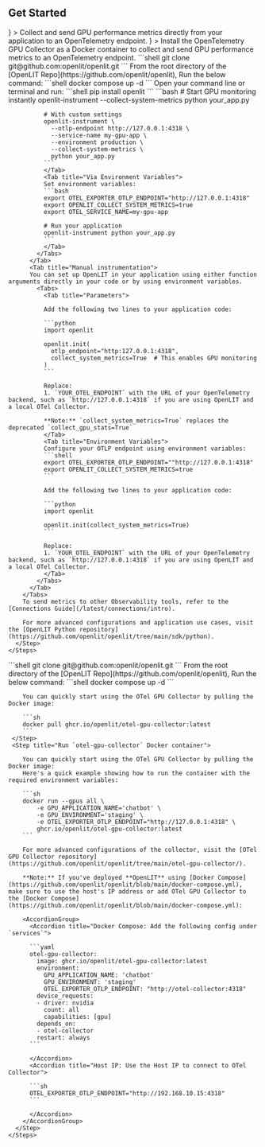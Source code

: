## Get Started 

<CardGroup cols={2}>
  <Card title="OpenLIT SDK" href="#using-the-sdk" 
  icon={
    <svg version="1.1" xmlns="http://www.w3.org/2000/svg" viewBox="0 0 500 500">
    <path d="M0 0 C3 1 3 1 4.08740234 2.58789062 C4.41691895 3.27044922 4.74643555 3.95300781 5.0859375 4.65625 C5.45710693 5.42324219 5.82827637 6.19023437 6.21069336 6.98046875 C6.59491455 7.81191406 6.97913574 8.64335937 7.375 9.5 C7.77275635 10.35207031 8.1705127 11.20414063 8.58032227 12.08203125 C22.46135214 42.65823412 23.66936921 77.60953263 12.21386719 109.16552734 C7.69637021 120.77847017 1.77281789 131.92419421 -5.5625 142 C-19.59028713 161.71559148 -23.82218724 184.66442954 -20.66601562 208.52490234 C-19.84714145 213.16352495 -18.55850652 217.55005374 -17 222 C-16.649375 223.03640625 -16.29875 224.0728125 -15.9375 225.140625 C-7.75872327 246.83710216 9.08112677 264.34505875 29.96923828 274.12744141 C39.74625261 278.32833696 49.95334681 281.22965412 60.6171875 280.95703125 C62.12759047 280.93460465 63.63800818 280.91315354 65.1484375 280.89257812 C67.49586263 280.85588442 69.84250562 280.81333293 72.18945312 280.75317383 C94.82425605 280.2017515 112.58069249 287.00300851 129.125 302.75 C142.57589518 316.576269 148.43546789 333.9686872 148.36645508 352.97875977 C147.74041052 376.94909019 134.1276686 398.81320938 118.0390625 415.83984375 C116.14010674 417.85157275 114.38578319 419.9303668 112.625 422.0625 C108.29366055 427.02258227 103.19760221 430.98719721 98 435 C97.12214844 435.68191406 96.24429688 436.36382812 95.33984375 437.06640625 C62.01189038 462.14826806 20.12413718 472.44067076 -21.1887207 467.17993164 C-38.14197142 464.62309806 -53.62378264 459.52101412 -69 452 C-70.01586182 451.5064502 -70.01586182 451.5064502 -71.05224609 451.00292969 C-80.10532401 446.54855777 -88.15784157 441.39887831 -96 435 C-96.56605957 434.54077148 -97.13211914 434.08154297 -97.71533203 433.60839844 C-130.00202047 407.25371691 -150.64903751 369.56694426 -155 328 C-155.30590475 322.66321144 -155.3910867 317.34327068 -155.375 312 C-155.37412384 311.28211304 -155.37324768 310.56422607 -155.37234497 309.82458496 C-155.21792238 271.22641679 -139.95438247 240.07796513 -118.82714844 208.72949219 C-107.68630212 192.17018281 -97.41280352 175.02126205 -87 158 C-86.46962128 157.13353851 -86.46962128 157.13353851 -85.92852783 156.24957275 C-71.1484922 132.10055157 -56.82179894 107.71181912 -43 83 C-42.38930664 81.91154785 -41.77861328 80.8230957 -41.14941406 79.70166016 C-26.52867806 53.60487159 -12.57175173 27.15127707 0 0 Z " fill="#F97905" transform="translate(248,16)"/>
    <path d="M0 0 C0.73619064 -0.00570007 1.47238129 -0.01140015 2.23088074 -0.01727295 C3.78842741 -0.02671256 5.34599395 -0.03325281 6.90356445 -0.03710938 C9.27395961 -0.04679731 11.64348078 -0.07782175 14.01367188 -0.109375 C15.52994279 -0.11590741 17.04621988 -0.12115695 18.5625 -0.125 C19.26582962 -0.1373468 19.96915924 -0.1496936 20.69380188 -0.16241455 C25.35837983 -0.14153847 28.53973169 0.7054593 32.48046875 3.203125 C34.91637037 6.85697743 34.54314256 8.00611987 34.12109375 12.28515625 C33.23232785 26.20430365 33.76624894 38.03522688 43.41796875 49.015625 C52.98005624 58.71342363 63.46606113 59.5697118 76.66430664 59.89526367 C84.39659004 59.94821934 92.13559075 59.76408921 99.85305786 59.27194214 C100.78334808 59.22175934 101.71363831 59.17157654 102.67211914 59.11987305 C103.48290421 59.0646196 104.29368927 59.00936615 105.12904358 58.95243835 C108.34910391 59.29573064 110.01209677 60.09943881 112.48046875 62.203125 C113.11538696 65.16320801 113.11538696 65.16320801 113.12744141 68.83007812 C113.136203 69.4986937 113.1449646 70.16730927 113.1539917 70.85618591 C113.17599838 73.06624254 113.16143177 75.2742981 113.14453125 77.484375 C113.1478991 79.01990137 113.15275147 80.55542514 113.1590271 82.09094238 C113.16640003 85.30909608 113.15568056 88.52655588 113.13232422 91.74462891 C113.10383479 95.87122065 113.12023672 99.99618673 113.15018654 104.12271881 C113.16824901 107.29352076 113.16250664 110.46393683 113.14954758 113.63475037 C113.14621058 115.15620618 113.15031104 116.67769695 113.16194534 118.19911194 C113.17463856 120.32574311 113.15530639 122.44973738 113.12744141 124.57617188 C113.12346344 125.78623901 113.11948547 126.99630615 113.11538696 128.24304199 C112.48046875 131.203125 112.48046875 131.203125 110.2494812 133.10317993 C107.39215531 134.23820607 105.57993918 134.53153015 102.52929688 134.42919922 C101.09124695 134.39595047 101.09124695 134.39595047 99.62414551 134.36203003 C98.08349426 134.31044235 98.08349426 134.31044235 96.51171875 134.2578125 C94.30862814 134.23133882 92.10549801 134.2080033 89.90234375 134.1875 C86.44895035 134.14249827 83.0005178 134.07881536 79.54882812 133.95996094 C63.5284852 133.13186085 63.5284852 133.13186085 49.43359375 139.6328125 C41.3720909 148.17130007 43.0853155 162.17111318 43.38671875 173.11328125 C43.46709278 175.44116841 43.55524334 177.7686308 43.64611816 180.09613037 C43.78729387 184.04097998 43.85865213 187.98702117 43.93359375 191.93359375 C44.01921874 196.35941019 44.11127877 200.7838726 44.26031494 205.20806885 C44.32336823 207.15710114 44.32336823 207.15710114 44.38769531 209.14550781 C44.42912659 210.29432434 44.47055786 211.44314087 44.51324463 212.62677002 C44.48046875 215.203125 44.48046875 215.203125 43.48046875 216.203125 C41.70348736 216.31785837 39.9219543 216.36276701 38.14135742 216.38012695 C36.42773262 216.39937981 36.42773262 216.39937981 34.67948914 216.41902161 C33.4317421 216.42640854 32.18399506 216.43379547 30.8984375 216.44140625 C28.97890007 216.45351387 28.97890007 216.45351387 27.02058411 216.46586609 C24.29928722 216.48092188 21.57801664 216.49074091 18.85668945 216.49829102 C15.40155136 216.50926003 11.94707451 216.54353307 8.49216747 216.58346272 C5.1692869 216.61623567 1.846467 216.6204375 -1.4765625 216.62890625 C-2.702043 216.64641434 -3.9275235 216.66392242 -5.19013977 216.68196106 C-17.30306881 216.6518553 -26.88801788 213.52307516 -36.51953125 206.203125 C-37.55078125 205.48125 -38.58203125 204.759375 -39.64453125 204.015625 C-47.98012265 196.79144579 -52.98227793 184.91273642 -54.51953125 174.203125 C-54.78280851 169.37189647 -54.79621431 164.5408002 -54.83203125 159.703125 C-54.86103516 158.39730469 -54.89003906 157.09148437 -54.91992188 155.74609375 C-54.92830078 154.48410156 -54.93667969 153.22210938 -54.9453125 151.921875 C-54.95989502 150.77654297 -54.97447754 149.63121094 -54.98950195 148.45117188 C-54.26116317 143.41749957 -51.75388174 140.34252545 -48.08203125 136.953125 C-43.2573074 133.65819164 -39.55533991 132.96424848 -33.73242188 133.09057617 C-32.3595807 133.11302772 -30.98673716 133.13533443 -29.6138916 133.15751648 C-28.89139725 133.17279577 -28.16890289 133.18807507 -27.42451477 133.20381737 C-23.56067737 133.27645784 -19.69643349 133.28603841 -15.83203125 133.30664062 C-10.93108167 133.33614155 -6.03252099 133.38367285 -1.1328125 133.5012207 C18.54659635 134.8365118 18.54659635 134.8365118 36.44303894 128.58602905 C43.37854669 121.79369729 44.55348974 112.49713963 44.74707031 103.17089844 C44.73271691 101.2023497 44.70616252 99.23385552 44.66796875 97.265625 C44.66164429 96.26776978 44.65531982 95.26991455 44.64880371 94.24182129 C44.43620442 80.865289 42.88522719 70.18275291 33.23046875 60.453125 C23.76872913 52.01204875 14.20996024 50.08577343 1.76269531 50.69433594 C-0.40517551 50.84993064 -2.57102655 51.0421874 -4.73071289 51.28637695 C-8.97912158 51.15955323 -11.27314656 49.3706721 -14.30273438 46.53271484 C-16.09810075 43.09543838 -15.98728964 39.71987498 -15.98828125 35.9296875 C-15.99589478 35.12832367 -16.0035083 34.32695984 -16.01135254 33.50131226 C-16.02214106 31.80852365 -16.0250117 30.11566855 -16.02050781 28.42285156 C-16.01953695 25.84326063 -16.06113635 23.26666046 -16.10546875 20.6875 C-16.11067738 19.03906867 -16.11336392 17.39062705 -16.11328125 15.7421875 C-16.13787415 14.59346664 -16.13787415 14.59346664 -16.16296387 13.42153931 C-16.111789 9.42120444 -15.69351035 6.91599434 -13.16992188 3.73193359 C-9.06010722 -0.18935051 -5.3878874 0.03227768 0 0 Z " fill="#F95A1D" transform="translate(301.51953125,58.796875)"/>
    <path d="M0 0 C0.75595459 0.81259277 1.51190918 1.62518555 2.29077148 2.46240234 C6.81707283 6.20736754 11.71767693 5.67331302 17.34765625 5.6015625 C18.98183754 5.61357193 18.98183754 5.61357193 20.64903259 5.62582397 C24.12056916 5.64886174 27.5909322 5.63943779 31.0625 5.625 C34.53741792 5.62115207 38.01181933 5.62458725 41.48667908 5.64559937 C43.64579685 5.65768497 45.80505975 5.6550255 47.96412659 5.63589478 C48.94542038 5.63955048 49.92671417 5.64320618 50.93774414 5.64697266 C51.79678848 5.64299469 52.65583282 5.63901672 53.54090881 5.63491821 C56.75792016 6.1125224 58.51413704 6.88513616 61 9 C61.63491821 11.96008301 61.63491821 11.96008301 61.64697266 15.62695312 C61.65573425 16.2955687 61.66449585 16.96418427 61.67352295 17.65306091 C61.69552963 19.86311754 61.68096302 22.0711731 61.6640625 24.28125 C61.66743035 25.81677637 61.67228272 27.35230014 61.67855835 28.88781738 C61.68593128 32.10597108 61.67521181 35.32343088 61.65185547 38.54150391 C61.62336604 42.66809565 61.63976797 46.79306173 61.66971779 50.91959381 C61.68778026 54.09039576 61.68203789 57.26081183 61.66907883 60.43162537 C61.66574183 61.95308118 61.66984229 63.47457195 61.68147659 64.99598694 C61.69416981 67.12261811 61.67483764 69.24661238 61.64697266 71.37304688 C61.64299469 72.58311401 61.63901672 73.79318115 61.63491821 75.03991699 C61 78 61 78 58.78764343 79.88716125 C55.89223779 81.04301912 53.85458192 81.39386375 50.75073242 81.43237305 C49.73005173 81.45216721 48.70937103 81.47196136 47.65776062 81.49235535 C46.02312614 81.50194023 46.02312614 81.50194023 44.35546875 81.51171875 C43.2305452 81.52966995 42.10562164 81.54762115 40.9466095 81.56611633 C37.36027757 81.62021716 33.77407875 81.65411525 30.1875 81.6875 C27.75323669 81.72067317 25.31899094 81.75516282 22.88476562 81.79101562 C16.92329643 81.87594363 10.96181001 81.94429466 5 82 C5 81.01 5 80.02 5 79 C22.16 79 39.32 79 57 79 C57 78.34 57 77.68 57 77 C57.99 77 58.98 77 60 77 C59.89233895 68.87209021 59.77967364 60.74427162 59.66066074 52.61652088 C59.60555169 48.84227645 59.55215136 45.06802412 59.50268555 41.29370117 C59.45486416 37.6496854 59.40251577 34.00575994 59.34705925 30.36185265 C59.32671598 28.97325586 59.30799003 27.58463438 59.29092598 26.19599342 C59.26670363 24.24754726 59.23614106 22.29918307 59.20532227 20.35083008 C59.18200584 18.68870232 59.18200584 18.68870232 59.15821838 16.99299622 C59.01194269 14.22591821 58.62430102 11.69507116 58 9 C57.39500671 9.00222061 56.79001343 9.00444122 56.16668701 9.00672913 C49.87268667 9.0288443 43.57869735 9.04393271 37.28466797 9.05493164 C34.93537955 9.05996189 32.58609427 9.0667868 30.23681641 9.07543945 C26.86099474 9.08756218 23.48521445 9.0932414 20.109375 9.09765625 C19.05820496 9.10281754 18.00703491 9.10797882 16.92401123 9.11329651 C15.94329651 9.11337204 14.96258179 9.11344757 13.95214844 9.11352539 C13.09055115 9.115746 12.22895386 9.11796661 11.34124756 9.12025452 C9.09287013 9.00477013 7.15584672 8.62859079 5 8 C5 7.34 5 6.68 5 6 C3.02 6 1.04 6 -1 6 C-0.67 4.02 -0.34 2.04 0 0 Z " fill="#EF8B65" transform="translate(353,112)"/>
    <path d="M0 0 C0.74330566 -0.0033284 1.48661133 -0.0066568 2.25244141 -0.01008606 C3.82258486 -0.01514419 5.39273903 -0.01749473 6.96289062 -0.01733398 C9.36606483 -0.01952311 11.76878183 -0.03769732 14.171875 -0.05664062 C15.6979151 -0.05957424 17.22395737 -0.06155925 18.75 -0.0625 C19.82822021 -0.07327827 19.82822021 -0.07327827 20.92822266 -0.08427429 C24.63580276 -0.06726934 26.20533939 0.05486167 29.375 2.16796875 C28.26987061 2.18255127 27.16474121 2.19713379 26.02612305 2.2121582 C21.92764861 2.27011141 17.82972533 2.34734394 13.73168945 2.43041992 C11.95769188 2.46368339 10.1835881 2.49171093 8.40942383 2.5144043 C5.85972824 2.54792477 3.31100708 2.6002374 0.76171875 2.65625 C-0.03212723 2.66263992 -0.82597321 2.66902985 -1.64387512 2.6756134 C-5.90232196 2.71324158 -5.90232196 2.71324158 -9.52416992 4.69995117 C-10.06908081 5.42661987 -10.06908081 5.42661987 -10.625 6.16796875 C-11.285 6.16796875 -11.945 6.16796875 -12.625 6.16796875 C-12.64981234 11.0426395 -12.6679131 15.91727307 -12.67993164 20.79199219 C-12.68494473 22.44857423 -12.69175689 24.10515188 -12.70043945 25.76171875 C-12.71263793 28.14975064 -12.71825867 30.53772377 -12.72265625 32.92578125 C-12.72781754 33.66039581 -12.73297882 34.39501038 -12.73829651 35.15188599 C-12.73874023 39.26575697 -12.42710299 43.13247484 -11.625 47.16796875 C-10.70686523 47.18778809 -9.78873047 47.20760742 -8.84277344 47.22802734 C-5.42828175 47.3062383 -2.01422298 47.39293459 1.39990234 47.48535156 C2.87605536 47.52357541 4.35229943 47.55843978 5.82861328 47.58984375 C7.95378094 47.63563861 10.07832542 47.69360712 12.203125 47.75390625 C14.1197998 47.8010376 14.1197998 47.8010376 16.07519531 47.84912109 C20.67702476 48.29377848 23.23676844 49.60203219 26.1875 53.10546875 C26.909375 54.11609375 27.63125 55.12671875 28.375 56.16796875 C28.045 57.15796875 27.715 58.14796875 27.375 59.16796875 C27.03355957 58.67135742 26.69211914 58.17474609 26.34033203 57.66308594 C23.60913037 54.30069944 21.58411188 52.40926164 17.25292969 51.54492188 C13.57163433 51.36264911 9.9350756 51.34600941 6.25 51.41796875 C3.74745438 51.43586233 1.24478442 51.44155535 -1.2578125 51.43359375 C-2.36012207 51.45196289 -3.46243164 51.47033203 -4.59814453 51.48925781 C-8.89873915 51.03276624 -11.29881068 49.4102726 -14.40820312 46.49755859 C-16.2035695 43.06028213 -16.09275839 39.68471873 -16.09375 35.89453125 C-16.10136353 35.09316742 -16.10897705 34.29180359 -16.11682129 33.46615601 C-16.12760981 31.7733674 -16.13048045 30.0805123 -16.12597656 28.38769531 C-16.1250057 25.80810438 -16.1666051 23.23150421 -16.2109375 20.65234375 C-16.21614613 19.00391242 -16.21883267 17.3554708 -16.21875 15.70703125 C-16.23514526 14.94121735 -16.25154053 14.17540344 -16.26843262 13.38638306 C-16.21725775 9.38604819 -15.7989791 6.88083809 -13.27539062 3.69677734 C-9.13279252 -0.25578632 -5.42705527 0.00840184 0 0 Z " fill="#EB865B" transform="translate(301.625,58.83203125)"/>
    <path d="M0 0 C-0.85306229 0.68302689 -1.70612457 1.36605377 -2.58503723 2.06977844 C-7.26138903 6.07424734 -11.3115632 9.6315432 -13.06576538 15.66659546 C-13.36576255 19.76057665 -13.33021015 23.69983437 -13.13671875 27.79296875 C-13.11172944 29.27549707 -13.09228448 30.75812809 -13.07807922 32.24079895 C-13.0270985 36.10463272 -12.90488101 39.96280924 -12.76568604 43.82434082 C-12.63494562 47.77594704 -12.56799519 51.72856687 -12.49804688 55.68164062 C-12.41850095 60.11505574 -12.33321326 64.54728146 -12.19450378 68.97929382 C-12.15569595 70.28187637 -12.11688812 71.58445892 -12.0769043 72.92651367 C-12.03848923 74.07834641 -12.00007416 75.23017914 -11.960495 76.41691589 C-12 79 -12 79 -13 80 C-14.8037898 80.10427487 -16.61166824 80.13854319 -18.41845703 80.14526367 C-19.57701202 80.15164352 -20.73556702 80.15802338 -21.92922974 80.16459656 C-23.8243782 80.16626579 -23.8243782 80.16626579 -25.7578125 80.16796875 C-27.04936249 80.17129715 -28.34091248 80.17462555 -29.67160034 80.17805481 C-32.41388787 80.18405555 -35.15614386 80.18589398 -37.8984375 80.18530273 C-41.39869556 80.1852016 -44.89874855 80.19879895 -48.39895821 80.21607494 C-51.74774572 80.22993541 -55.09649671 80.2292859 -58.4453125 80.23046875 C-59.69659943 80.23765427 -60.94788635 80.24483978 -62.23709106 80.25224304 C-68.20507235 80.23664918 -73.38072725 80.08770514 -79 78 C-75.65301432 76.93655572 -72.96908814 77.0500234 -69.49316406 77.41772461 C-63.35768373 77.99695437 -57.2691498 78.21457327 -51.109375 78.31640625 C-50.15820801 78.33505737 -49.20704102 78.3537085 -48.22705078 78.3729248 C-44.7347787 78.44029848 -41.242381 78.5010306 -37.75 78.5625 C-29.9125 78.706875 -22.075 78.85125 -14 79 C-14.33 56.23 -14.66 33.46 -15 10 C-14.34 9.67 -13.68 9.34 -13 9 C-13 8.34 -13 7.68 -13 7 C-11.68 7 -10.36 7 -9 7 C-9 6.01 -9 5.02 -9 4 C-8.01 4 -7.02 4 -6 4 C-6 2.68 -6 1.36 -6 0 C-3 -1 -3 -1 0 0 Z " fill="#E19672" transform="translate(358,195)"/>
    <path d="M0 0 C0.495 0.99 0.495 0.99 1 2 C1.99 2.495 1.99 2.495 3 3 C-0.52424045 4.08289317 -3.80233275 4.13708559 -7.47753906 4.15771484 C-8.79280579 4.16797699 -10.10807251 4.17823914 -11.4631958 4.18881226 C-12.16389442 4.19225018 -12.86459305 4.1956881 -13.58652496 4.19923019 C-15.79025586 4.21106983 -17.99379522 4.23053668 -20.19744873 4.25234985 C-26.46180777 4.31378617 -32.72614665 4.36790827 -38.99072266 4.40136719 C-42.82751325 4.42240688 -46.66395278 4.45778426 -50.50054169 4.50212479 C-51.95641679 4.51621218 -53.41235399 4.52499069 -54.86829376 4.52817917 C-65.78156787 4.52114187 -65.78156787 4.52114187 -76 8 C-76.33 8.66 -76.66 9.32 -77 10 C-78.32 10 -79.64 10 -81 10 C-81 10.66 -81 11.32 -81 12 C-81.66 12 -82.32 12 -83 12 C-81.21595532 7.45879535 -78.08649991 5.02671692 -73.76812744 2.90174866 C-70.40689211 1.80678843 -67.55826943 1.72666565 -64.02246094 1.69702148 C-63.34058716 1.68858215 -62.65871338 1.68014282 -61.95617676 1.67144775 C-59.71556867 1.64577786 -57.47509192 1.63355817 -55.234375 1.62109375 C-53.67448898 1.6049132 -52.11461303 1.58773262 -50.55474854 1.56959534 C-46.45842127 1.52399899 -42.36208053 1.489139 -38.265625 1.45739746 C-31.69461443 1.40542373 -25.12375106 1.34052862 -18.55292511 1.26918221 C-16.25451486 1.24629431 -13.95612362 1.23006361 -11.65765381 1.21446228 C-10.25842066 1.20106267 -8.85918955 1.18744848 -7.45996094 1.17358398 C-5.62059967 1.15931618 -5.62059967 1.15931618 -3.74407959 1.14476013 C-1.08846759 1.31142568 -1.08846759 1.31142568 0 0 Z " fill="#F08B63" transform="translate(332,190)"/>
    <path d="M0 0 C1.18851562 0.00902344 2.37703125 0.01804687 3.6015625 0.02734375 C4.51679688 0.03894531 5.43203125 0.05054688 6.375 0.0625 C-13.01206447 12.98720965 -48.99198273 10.18307472 -70.625 6.0625 C-70.625 5.7325 -70.625 5.4025 -70.625 5.0625 C-70.05616592 5.06694122 -69.48733185 5.07138245 -68.90126038 5.07595825 C-62.94713875 5.12042163 -56.99306479 5.1504614 -51.03881836 5.17236328 C-48.82069989 5.18238174 -46.6025945 5.19600026 -44.38452148 5.21337891 C-41.18470011 5.23781051 -37.98505433 5.24902496 -34.78515625 5.2578125 C-33.80354019 5.26813507 -32.82192413 5.27845764 -31.81056213 5.28909302 C-26.49381941 5.28994717 -21.6988911 4.86027732 -16.54930115 3.50534058 C-13.89047565 2.89346347 -11.33796767 2.92337345 -8.625 3.0625 C-8.625 2.4025 -8.625 1.7425 -8.625 1.0625 C-5.74084117 -0.37957941 -3.20778472 -0.03144887 0 0 Z " fill="#EE9F53" transform="translate(290.625,475.9375)"/>
    <path d="M0 0 C0.75450439 0.81114258 1.50900879 1.62228516 2.28637695 2.45800781 C6.82344621 6.21185358 11.77094119 5.70977723 17.41796875 5.671875 C19.05926506 5.69099945 19.05926506 5.69099945 20.73371887 5.71051025 C24.21857742 5.74676245 27.7024696 5.74951894 31.1875 5.75 C34.68288174 5.77161349 38.17811747 5.80006344 41.67341614 5.83233643 C43.84580127 5.85009792 46.01826289 5.86038129 48.1907196 5.86248779 C49.17216446 5.86629456 50.15360931 5.87010132 51.16479492 5.87402344 C52.02828049 5.87448669 52.89176605 5.87494995 53.78141785 5.87542725 C56 6 56 6 59 7 C59.495 10.465 59.495 10.465 60 14 C59.34 13.34 58.68 12.68 58 12 C58 11.01 58 10.02 58 9 C57.39500671 9.00222061 56.79001343 9.00444122 56.16668701 9.00672913 C49.87268667 9.0288443 43.57869735 9.04393271 37.28466797 9.05493164 C34.93537955 9.05996189 32.58609427 9.0667868 30.23681641 9.07543945 C26.86099474 9.08756218 23.48521445 9.0932414 20.109375 9.09765625 C19.05820496 9.10281754 18.00703491 9.10797882 16.92401123 9.11329651 C15.94329651 9.11337204 14.96258179 9.11344757 13.95214844 9.11352539 C13.09055115 9.115746 12.22895386 9.11796661 11.34124756 9.12025452 C9.09287013 9.00477013 7.15584672 8.62859079 5 8 C5 7.34 5 6.68 5 6 C3.02 6 1.04 6 -1 6 C-0.67 4.02 -0.34 2.04 0 0 Z " fill="#F07D52" transform="translate(353,112)"/>
    <path d="M0 0 C1.32 0.33 2.64 0.66 4 1 C-0.53959721 6.46170289 -5.25216446 11.77170719 -11 16 C-11.66 16 -12.32 16 -13 16 C-13.75 13.75 -13.75 13.75 -14 11 C-12.1875 8.6875 -12.1875 8.6875 -10 7 C-9.34 7 -8.68 7 -8 7 C-7.67 5.35 -7.34 3.7 -7 2 C-2.25 2.875 -2.25 2.875 0 4 C0 2.68 0 1.36 0 0 Z M-5 3 C-4 5 -4 5 -4 5 Z " fill="#F58928" transform="translate(360,433)"/>
    <path d="M0 0 C5.03227905 1.48339569 7.93289784 4.47030469 11.5 8.125 C12.07516357 8.70741455 12.65032715 9.2898291 13.24291992 9.88989258 C23 19.96806701 23 19.96806701 23 25 C19.99390037 23.99796679 18.93823179 23.39971554 17 21 C17 20.01 17 19.02 17 18 C16.34 18 15.68 18 15 18 C15 16.68 15 15.36 15 14 C12.69 13.67 10.38 13.34 8 13 C7.6596875 11.6078125 7.6596875 11.6078125 7.3125 10.1875 C5.75837871 6.41320544 4.44428247 5.94292857 1 4 C0.1875 1.8125 0.1875 1.8125 0 0 Z " fill="#F18E32" transform="translate(364,309)"/>
    <path d="M0 0 C1.32 0.33 2.64 0.66 4 1 C4 17.5 4 34 4 51 C2.68 51.66 1.36 52.32 0 53 C-0.33 53.99 -0.66 54.98 -1 56 C-2.95597184 57.39712274 -4.95436401 58.73779907 -7 60 C-7.66 59.67 -8.32 59.34 -9 59 C-8.21536377 58.47277344 -7.43072754 57.94554687 -6.62231445 57.40234375 C-1.38770001 53.20167072 2.09473005 49.80125954 2.93994141 42.921875 C3.29353745 36.93940174 3.05725945 30.98227803 2.8125 25 C2.7744128 22.90763529 2.74116793 20.81517653 2.71289062 18.72265625 C2.63716922 14.91289569 2.55718801 11.10428246 2.40161133 7.296875 C2.3728743 6.53729492 2.34413727 5.77771484 2.31452942 4.99511719 C2.0931468 2.68649593 2.0931468 2.68649593 0 0 Z " fill="#D97E5A" transform="translate(342,130)"/>
    <path d="M0 0 C1.9375 0.75 1.9375 0.75 4 2 C4.75 4.125 4.75 4.125 5 6 C5.66 6 6.32 6 7 6 C7.33 7.65 7.66 9.3 8 11 C8.99 11.33 9.98 11.66 11 12 C12.6875 15.0625 12.6875 15.0625 14 18 C14.99 18 15.98 18 17 18 C17.33 18.99 17.66 19.98 18 21 C18.66 21.33 19.32 21.66 20 22 C20.33333333 23.66666667 20.66666667 25.33333333 21 27 C21.66 27.33 22.32 27.66 23 28 C22.67 28.99 22.34 29.98 22 31 C15.61956112 23.88504325 9.55076494 16.71672072 4.25 8.75 C3.60538818 7.78501587 3.60538818 7.78501587 2.94775391 6.80053711 C0 2.27175947 0 2.27175947 0 0 Z " fill="#F0A861" transform="translate(114,406)"/>
    <path d="M0 0 C0.33 0 0.66 0 1 0 C0.47162512 6.4105242 -0.70388989 11.99828384 -2.8125 18.0625 C-3.06064453 18.81337891 -3.30878906 19.56425781 -3.56445312 20.33789062 C-5.30861488 25.47273834 -7.48594687 30.19548632 -10 35 C-10.33 35 -10.66 35 -11 35 C-11 33.02 -11 31.04 -11 29 C-10.67 29 -10.34 29 -10 29 C-9.67 27.35 -9.34 25.7 -9 24 C-8.34 24 -7.68 24 -7 24 C-7 22.35 -7 20.7 -7 19 C-6.34 19 -5.68 19 -5 19 C-4.7834375 17.1128125 -4.7834375 17.1128125 -4.5625 15.1875 C-4.26251314 12.57332877 -3.84186703 10.52560108 -3 8 C-2.34 8 -1.68 8 -1 8 C-1.020625 6.865625 -1.04125 5.73125 -1.0625 4.5625 C-1 1 -1 1 0 0 Z " fill="#EFA156" transform="translate(264,104)"/>
    <path d="M0 0 C1.44197868 2.88395737 1.58833581 5.82430479 2 9 C1.34 9 0.68 9 0 9 C0 8.34 0 7.68 0 7 C-0.99 7 -1.98 7 -3 7 C-3.0825 7.639375 -3.165 8.27875 -3.25 8.9375 C-4.29520372 13.20541517 -6.14091826 17.03107667 -8 21 C-9.32 21 -10.64 21 -12 21 C-12.33 22.98 -12.66 24.96 -13 27 C-13.66 26.67 -14.32 26.34 -15 26 C-13.49976334 20.38304249 -10.68868655 16.08729032 -7.5 11.3125 C-7.00113281 10.55388672 -6.50226563 9.79527344 -5.98828125 9.01367188 C-4.66545975 7.00461456 -3.33517107 5.00086313 -2 3 C-1.34 2.01 -0.68 1.02 0 0 Z " fill="#ED9F52" transform="translate(124,233)"/>
    <path d="M0 0 C3 1 3 1 5 3 C5.99 3 6.98 3 8 3 C10.00293347 6.00440021 10.49271626 7.70993945 11.125 11.1875 C11.29257812 12.08855469 11.46015625 12.98960937 11.6328125 13.91796875 C11.75398438 14.60503906 11.87515625 15.29210937 12 16 C8.21442819 14.51251262 6.58432807 12.44650134 4.3125 9.125 C3.71050781 8.26132813 3.10851562 7.39765625 2.48828125 6.5078125 C1.15148879 4.25526457 0.44582106 2.55604076 0 0 Z " fill="#F16C3A" transform="translate(252,247)"/>
    <path d="M0 0 C0.33 0 0.66 0 1 0 C1 7.59 1 15.18 1 23 C0.34 23 -0.32 23 -1 23 C-2.35201312 18.94396064 -2.18417967 15.18420555 -2.1875 10.9375 C-2.19974609 10.10927734 -2.21199219 9.28105469 -2.22460938 8.42773438 C-2.22654297 7.63560547 -2.22847656 6.84347656 -2.23046875 6.02734375 C-2.23457764 5.30281006 -2.23868652 4.57827637 -2.24291992 3.83178711 C-2 2 -2 2 0 0 Z " fill="#EE9E50" transform="translate(225,197)"/>
    <path d="M0 0 C0.33 1.32 0.66 2.64 1 4 C0.34 4 -0.32 4 -1 4 C-1.144375 5.093125 -1.28875 6.18625 -1.4375 7.3125 C-2 11 -2 11 -3 14 C-3.0825 14.639375 -3.165 15.27875 -3.25 15.9375 C-4.36029556 18.99081279 -6.36999826 20.20390125 -9 22 C-9.66 22 -10.32 22 -11 22 C-9.48968084 16.73877829 -7.09625809 12.32767414 -4.375 7.625 C-3.95476562 6.88894531 -3.53453125 6.15289062 -3.1015625 5.39453125 C-2.07247236 3.5936235 -1.03689244 1.79642682 0 0 Z " fill="#F19540" transform="translate(219,74)"/>
    <path d="M0 0 C0.515625 0.268125 1.03125 0.53625 1.5625 0.8125 C4.15274238 2.12757272 4.15274238 2.12757272 7.625 3.3125 C11.59015839 5.2950792 11.49918567 6.09788274 13 10 C13.969375 10.309375 14.93875 10.61875 15.9375 10.9375 C19 12 19 12 20.875 15.125 C21.24625 16.07375 21.6175 17.0225 22 18 C17.58382351 16.57053238 14.91541066 14.3596864 11.5625 11.1875 C7.03484367 6.95115133 7.03484367 6.95115133 2.3125 2.9375 C1.549375 2.298125 0.78625 1.65875 0 1 C0 0.67 0 0.34 0 0 Z " fill="#F0AC5F" transform="translate(137,437)"/>
    <path d="M0 0 C0.99 0.33 1.98 0.66 3 1 C4.1875 4.0625 4.1875 4.0625 5 7 C4.34 7 3.68 7 3 7 C3 6.34 3 5.68 3 5 C1.68 5.33 0.36 5.66 -1 6 C-2.485 12.435 -2.485 12.435 -4 19 C-5.32 19 -6.64 19 -8 19 C-6.60121198 14.53202662 -4.86369228 10.36177921 -2.875 6.125 C-2.33617187 4.97257812 -1.79734375 3.82015625 -1.2421875 2.6328125 C-0.62730469 1.32957031 -0.62730469 1.32957031 0 0 Z " fill="#EEB070" transform="translate(248,16)"/>
    <path d="M0 0 C0.82638376 2.89234315 1 4.88742431 1 8 C1.66 8.66 2.32 9.32 3 10 C1.36587557 11.70840281 0.13093906 12.93453047 -2 14 C-2.33 14.99 -2.66 15.98 -3 17 C-5.0625 18.1875 -5.0625 18.1875 -7 19 C-5.17778624 12.38757278 -2.94776396 6.19479329 0 0 Z " fill="#F29843" transform="translate(108,259)"/>
    <path d="M0 0 C1.23835868 1.50398848 2.36324495 3.09927849 3.48046875 4.6953125 C3.15046875 5.6853125 2.82046875 6.6753125 2.48046875 7.6953125 C2.14265381 7.20087646 1.80483887 6.70644043 1.45678711 6.19702148 C-1.30058747 2.79296622 -3.35584349 0.9392629 -7.72216797 0.02392578 C-11.48092909 -0.21681816 -15.19081352 -0.27450739 -18.95703125 -0.2421875 C-20.26091797 -0.25830078 -21.56480469 -0.27441406 -22.90820312 -0.29101562 C-26.11305298 -0.32623376 -29.31468057 -0.32982234 -32.51953125 -0.3046875 C-32.51953125 -0.6346875 -32.51953125 -0.9646875 -32.51953125 -1.3046875 C-28.10323033 -1.50157273 -23.68648459 -1.68557673 -19.26953125 -1.8671875 C-18.01527344 -1.92326172 -16.76101563 -1.97933594 -15.46875 -2.03710938 C-14.26347656 -2.08544922 -13.05820312 -2.13378906 -11.81640625 -2.18359375 C-10.15109863 -2.25429077 -10.15109863 -2.25429077 -8.45214844 -2.32641602 C-5.08767358 -2.30148776 -2.59397962 -2.22722158 0 0 Z " fill="#F5B696" transform="translate(326.51953125,110.3046875)"/>
    <path d="M0 0 C2.6268119 3.94021786 3.49573542 7.89113881 4.6875 12.4375 C5.04424805 13.72624023 5.04424805 13.72624023 5.40820312 15.04101562 C5.62798828 15.87181641 5.84777344 16.70261719 6.07421875 17.55859375 C6.27619873 18.31454834 6.47817871 19.07050293 6.6862793 19.84936523 C7.02954029 22.20250616 6.72719845 23.75475491 6 26 C4.74335022 23.09399739 4 21.20395416 4 18 C3.34 18 2.68 18 2 18 C2 15.03 2 12.06 2 9 C1.34 9 0.68 9 0 9 C0 6.03 0 3.06 0 0 Z " fill="#EE994B" transform="translate(259,36)"/>
    <path d="M0 0 C2.97 0 5.94 0 9 0 C9 0.66 9 1.32 9 2 C9.99 2.33 10.98 2.66 12 3 C12 3.99 12 4.98 12 6 C13.65 6.33 15.3 6.66 17 7 C17.33 7.99 17.66 8.98 18 10 C13.48548686 8.6510689 9.67722719 6.83381706 5.625 4.4375 C4.56539062 3.81746094 3.50578125 3.19742187 2.4140625 2.55859375 C1.61742187 2.04425781 0.82078125 1.52992188 0 1 C0 0.67 0 0.34 0 0 Z " fill="#F09947" transform="translate(163,458)"/>
    <path d="M0 0 C0.97810945 3.40526993 0.81907717 5.54167419 0 9 C0 9.66 0 10.32 0 11 C-1.65 11.33 -3.3 11.66 -5 12 C-5 13.32 -5 14.64 -5 16 C-6.65 16.66 -8.3 17.32 -10 18 C-8.47146065 13.72813475 -6.28490519 10.00673137 -3.875 6.1875 C-3.50246094 5.59001953 -3.12992188 4.99253906 -2.74609375 4.37695312 C-1.8342952 2.91573749 -0.91764024 1.45755415 0 0 Z " fill="#F09841" transform="translate(180,143)"/>
    <path d="M0 0 C3.875 1.75 3.875 1.75 5 4 C5.15520557 6.32273159 5.25019167 8.64959313 5.31640625 10.9765625 C5.33718735 11.66181 5.35796844 12.3470575 5.37937927 13.05307007 C5.44480185 15.24361069 5.50372554 17.43427189 5.5625 19.625 C5.60569218 21.1093875 5.6493067 22.59376278 5.69335938 24.078125 C5.80047553 27.71862084 5.90176362 31.35925251 6 35 C5.34 35 4.68 35 4 35 C3.98541748 34.24380371 3.97083496 33.48760742 3.95581055 32.70849609 C3.88108 29.26349723 3.78450072 25.81944079 3.6875 22.375 C3.66494141 21.18519531 3.64238281 19.99539062 3.61914062 18.76953125 C3.43407535 12.74649766 3.25251461 8.24936674 0 3 C0 2.01 0 1.02 0 0 Z " fill="#E88258" transform="translate(331,61)"/>
    <path d="M0 0 C5.6276655 1.65078188 10.32867034 3.40666949 15 7 C15 7.33 15 7.66 15 8 C12.36 8.33 9.72 8.66 7 9 C7 8.34 7 7.68 7 7 C6.34 7 5.68 7 5 7 C5 6.34 5 5.68 5 5 C2.69 4.01 0.38 3.02 -2 2 C-1.34 1.34 -0.68 0.68 0 0 Z " fill="#EE9C4A" transform="translate(349,301)"/>
    <path d="M0 0 C0 0.66 0 1.32 0 2 C0.99 2 1.98 2 3 2 C3.33 3.32 3.66 4.64 4 6 C-2.28571429 8.42857143 -2.28571429 8.42857143 -6 7 C-5.39816251 4.97954558 -4.72693904 2.97888961 -4 1 C-2 0 -2 0 0 0 Z " fill="#F77907" transform="translate(251,21)"/>
    <path d="M0 0 C-1.26457031 1.22976562 -1.26457031 1.22976562 -2.5546875 2.484375 C-3.66172316 3.57264734 -4.76847939 4.66120398 -5.875 5.75 C-6.43058594 6.28882813 -6.98617188 6.82765625 -7.55859375 7.3828125 C-11.44008586 11.21475687 -11.44008586 11.21475687 -14 16 C-14.33 14.02 -14.66 12.04 -15 10 C-14.34 9.67 -13.68 9.34 -13 9 C-13 8.34 -13 7.68 -13 7 C-11.68 7 -10.36 7 -9 7 C-9 6.01 -9 5.02 -9 4 C-8.01 4 -7.02 4 -6 4 C-6 2.68 -6 1.36 -6 0 C-3 -1 -3 -1 0 0 Z " fill="#EB9066" transform="translate(358,195)"/>
    <path d="M0 0 C0.33 0.66 0.66 1.32 1 2 C0.690625 2.721875 0.38125 3.44375 0.0625 4.1875 C-1.22171408 7.5868902 -1.14135045 10.39556356 -1 14 C-5.75 16 -5.75 16 -8 16 C-6.42986223 10.03347646 -3.24970218 5.17090975 0 0 Z " fill="#F29B49" transform="translate(207,96)"/>
    <path d="M0 0 C2.39531135 3.1198191 4.60117791 6.33073142 6.75 9.625 C7.38421875 10.58664062 8.0184375 11.54828125 8.671875 12.5390625 C9.11015625 13.35117187 9.5484375 14.16328125 10 15 C9.67 15.66 9.34 16.32 9 17 C6.54002774 16.63384061 5.33661571 16.42851714 3.76953125 14.43359375 C1.42506072 9.54369808 0.38684659 5.41585229 0 0 Z " fill="#ED9D4D" transform="translate(233,246)"/>
    <path d="M0 0 C5.85580111 8.78370166 4.19827811 20.88781654 4 31 C3.67 31 3.34 31 3 31 C2.67 27.04 2.34 23.08 2 19 C1.67 19 1.34 19 1 19 C0.67 12.73 0.34 6.46 0 0 Z " fill="#F4B069" transform="translate(392,345)"/>
    <path d="M0 0 C1.22883003 2.45766005 1.12755529 4.29501693 0.71484375 6.98046875 C-0.71486607 11.01959431 -3.83649578 14.18718447 -7 17 C-7.66 17 -8.32 17 -9 17 C-7.51481201 12.95698825 -5.57122002 9.38853744 -3.375 5.6875 C-2.74335938 4.61886719 -2.11171875 3.55023438 -1.4609375 2.44921875 C-0.97882813 1.64097656 -0.49671875 0.83273438 0 0 Z " fill="#F09E51" transform="translate(190,126)"/>
    <path d="M0 0 C0.66 0 1.32 0 2 0 C2.33 0.99 2.66 1.98 3 3 C3.99 3 4.98 3 6 3 C6.33 3.99 6.66 4.98 7 6 C7.66 6.33 8.32 6.66 9 7 C9.33333333 8.66666667 9.66666667 10.33333333 10 12 C10.66 12.33 11.32 12.66 12 13 C11.67 13.99 11.34 14.98 11 16 C9.34549301 14.09026054 7.70149985 12.1729739 6.0625 10.25 C5.35963867 9.44175781 5.35963867 9.44175781 4.64257812 8.6171875 C0.41386388 3.62791314 0.41386388 3.62791314 0 0 Z " fill="#EE9D4F" transform="translate(125,421)"/>
    <path d="M0 0 C0.33 0 0.66 0 1 0 C3 8 5 16 7 24 C6.34 24.33 5.68 24.66 5 25 C4.79503906 24.36191406 4.59007812 23.72382813 4.37890625 23.06640625 C4.10949219 22.24011719 3.84007812 21.41382813 3.5625 20.5625 C3.29566406 19.73878906 3.02882812 18.91507813 2.75390625 18.06640625 C2.17844506 16.03780412 2.17844506 16.03780412 1 15 C0.06880211 9.9301448 -0.08997924 5.12881696 0 0 Z " fill="#F0AB63" transform="translate(226,222)"/>
    <path d="M0 0 C0.33 0.66 0.66 1.32 1 2 C1.99 1.67 2.98 1.34 4 1 C2.37621488 5.72373854 -0.10993018 9.94181834 -3 14 C-3.33 14 -3.66 14 -4 14 C-4 12.35 -4 10.7 -4 9 C-3.34 9 -2.68 9 -2 9 C-2 7.02 -2 5.04 -2 3 C-1.34 3 -0.68 3 0 3 C0 2.01 0 1.02 0 0 Z " fill="#F09B49" transform="translate(381,403)"/>
    <path d="M0 0 C1.48285242 0.95262034 2.96118201 1.91228405 4.4375 2.875 C5.67306641 3.67550781 5.67306641 3.67550781 6.93359375 4.4921875 C9 6 9 6 10 8 C9.67 8.66 9.34 9.32 9 10 C6.9375 10.625 6.9375 10.625 5 11 C3.9375 9.1875 3.9375 9.1875 3 7 C3.33 6.01 3.66 5.02 4 4 C3.01 4 2.02 4 1 4 C0.67 2.68 0.34 1.36 0 0 Z " fill="#F19840" transform="translate(255,276)"/>
    <path d="M0 0 C0.99 0 1.98 0 3 0 C1.46205865 3.17989806 -0.256479 6.21481974 -2.0625 9.25 C-2.58972656 10.14203125 -3.11695313 11.0340625 -3.66015625 11.953125 C-4.10230469 12.62859375 -4.54445312 13.3040625 -5 14 C-5.33 14 -5.66 14 -6 14 C-5.67 11.36 -5.34 8.72 -5 6 C-4.01 6 -3.02 6 -2 6 C-2 4.68 -2 3.36 -2 2 C-1.34 2 -0.68 2 0 2 C0 1.34 0 0.68 0 0 Z " fill="#EE9F52" transform="translate(241,154)"/>
    <path d="M0 0 C0.33 0 0.66 0 1 0 C1.7833257 7.98992213 1.7833257 7.98992213 -1.375 12.0625 C-4 14 -4 14 -6 14 C-4.50829734 9.0276578 -2.39542583 4.58154261 0 0 Z " fill="#F09948" transform="translate(236,41)"/>
    <path d="M0 0 C0.66 0.33 1.32 0.66 2 1 C1.34 2.32 0.68 3.64 0 5 C-0.66 5 -1.32 5 -2 5 C-2.33 5.99 -2.66 6.98 -3 8 C-4.95597184 9.39712274 -6.95436401 10.73779907 -9 12 C-9.66 11.67 -10.32 11.34 -11 11 C-7.37 7.37 -3.74 3.74 0 0 Z " fill="#EE9971" transform="translate(344,178)"/>
    <path d="M0 0 C0.33 0.66 0.66 1.32 1 2 C1.66 2 2.32 2 3 2 C3.33 3.65 3.66 5.3 4 7 C2.53932801 6.54917531 1.08151968 6.08906463 -0.375 5.625 C-1.18710938 5.36976563 -1.99921875 5.11453125 -2.8359375 4.8515625 C-5 4 -5 4 -7 2 C-4.69 1.34 -2.38 0.68 0 0 Z " fill="#F1923A" transform="translate(188,466)"/>
    <path d="M0 0 C-0.56589844 0.19335938 -1.13179688 0.38671875 -1.71484375 0.5859375 C-2.81505859 0.97652344 -2.81505859 0.97652344 -3.9375 1.375 C-5.03384766 1.75785156 -5.03384766 1.75785156 -6.15234375 2.1484375 C-8.18682116 2.85271413 -8.18682116 2.85271413 -9 5 C-10.32 5 -11.64 5 -13 5 C-13 5.66 -13 6.32 -13 7 C-13.66 7 -14.32 7 -15 7 C-13.7096828 4.12160009 -12.54593619 1.90945214 -10 0 C-6.24626908 -0.95839938 -3.6854684 -1.05071669 0 0 Z " fill="#ED8353" transform="translate(264,195)"/>
    <path d="M0 0 C1.0859375 3.7578125 1.0859375 3.7578125 0.3125 5.9375 C-1.29798794 8.46826676 -3.00633586 10.75712784 -5 13 C-5.66 13 -6.32 13 -7 13 C-5.35821735 8.22390502 -2.73453298 4.20617096 0 0 Z " fill="#F0A24F" transform="translate(152,189)"/>
    <path d="M0 0 C3.49107379 1.16369126 3.85222763 1.88973538 5.6875 4.9375 C6.34298828 6.00291016 6.34298828 6.00291016 7.01171875 7.08984375 C8 9 8 9 8 11 C4.99390037 9.99796679 3.93823179 9.39971554 2 7 C2 6.01 2 5.02 2 4 C1.34 4 0.68 4 0 4 C0 2.68 0 1.36 0 0 Z " fill="#EE9D50" transform="translate(379,323)"/>
    <path d="M0 0 C0.33 0 0.66 0 1 0 C1.05410687 1.77049689 1.09284119 3.54146849 1.125 5.3125 C1.14820312 6.29863281 1.17140625 7.28476562 1.1953125 8.30078125 C1 11 1 11 -1 14 C-1.66 14 -2.32 14 -3 14 C-2.48594831 9.03083364 -1.76615118 4.70973649 0 0 Z " fill="#EF9E50" transform="translate(100,279)"/>
    <path d="M0 0 C0.33 0.66 0.66 1.32 1 2 C-0.1796875 4.3828125 -0.1796875 4.3828125 -1.875 7.125 C-2.70644531 8.49011719 -2.70644531 8.49011719 -3.5546875 9.8828125 C-4.03164062 10.58148438 -4.50859375 11.28015625 -5 12 C-5.33 12 -5.66 12 -6 12 C-6.33 9.69 -6.66 7.38 -7 5 C-6.34 5 -5.68 5 -5 5 C-4.67 4.34 -4.34 3.68 -4 3 C-3.34 3 -2.68 3 -2 3 C-2 2.34 -2 1.68 -2 1 C-1.34 0.67 -0.68 0.34 0 0 Z " fill="#F09B4A" transform="translate(251,141)"/>
    <path d="M0 0 C0.66 0.33 1.32 0.66 2 1 C0.68 6.94 -0.64 12.88 -2 19 C-2.33 19 -2.66 19 -3 19 C-4.29605402 13.22666845 -3.53958368 10.27451995 -1 5 C-0.30859478 2.22111387 -0.30859478 2.22111387 0 0 Z " fill="#F0AD6B" transform="translate(229,177)"/>
    <path d="M0 0 C0.97533063 2.63339271 1.019574 3.92348347 0.3125 6.6875 C-1 9 -1 9 -3.125 9.8125 C-3.74375 9.874375 -4.3625 9.93625 -5 10 C-3.66511872 6.40608886 -2.03977277 3.24509304 0 0 Z " fill="#EFA257" transform="translate(163,171)"/>
    <path d="M0 0 C2.31 0 4.62 0 7 0 C3.59780735 2.74792483 -0.48464588 6 -5 6 C-5 5.34 -5 4.68 -5 4 C-4.01 4 -3.02 4 -2 4 C-2 3.34 -2 2.68 -2 2 C-1.34 2 -0.68 2 0 2 C0 1.34 0 0.68 0 0 Z " fill="#EE9C50" transform="translate(316,465)"/>
    <path d="M0 0 C1.0169313 2.65498232 1.13022151 3.69155375 0.00390625 6.359375 C-0.47175781 7.14828125 -0.94742188 7.9371875 -1.4375 8.75 C-1.91058594 9.54921875 -2.38367188 10.3484375 -2.87109375 11.171875 C-3.24363281 11.77515625 -3.61617187 12.3784375 -4 13 C-4.66 13 -5.32 13 -6 13 C-4.58707905 8.1725201 -2.57025846 4.2837641 0 0 Z " fill="#EFAE6B" transform="translate(226,61)"/>
    <path d="M0 0 C-2.43414237 1.62276158 -4.31319446 2.61744792 -7 3.625 C-8.0209375 4.01558594 -8.0209375 4.01558594 -9.0625 4.4140625 C-11 5 -11 5 -14 5 C-14 4.34 -14 3.68 -14 3 C-9.07015675 0.96006486 -5.42039575 -0.40652968 0 0 Z " fill="#ECA45B" transform="translate(311,471)"/>
    <path d="M0 0 C1.32 0.33 2.64 0.66 4 1 C2.02 3.31 0.04 5.62 -2 8 C-4 5 -4 5 -4 3 C-2.68 3.33 -1.36 3.66 0 4 C0 2.68 0 1.36 0 0 Z " fill="#F2AB6B" transform="translate(360,433)"/>
    <path d="M0 0 C3.7910119 1.44950455 7.3874638 3.15172566 11 5 C11 5.33 11 5.66 11 6 C8.36 5.67 5.72 5.34 3 5 C3 4.34 3 3.68 3 3 C2.01 2.67 1.02 2.34 0 2 C0 1.34 0 0.68 0 0 Z " fill="#EFA562" transform="translate(265,284)"/>
    <path d="M0 0 C0.66 1.32 1.32 2.64 2 4 C1.360625 4.12375 0.72125 4.2475 0.0625 4.375 C-0.9584375 4.684375 -0.9584375 4.684375 -2 5 C-2.33 5.66 -2.66 6.32 -3 7 C-4.0625 5.125 -4.0625 5.125 -5 3 C-4.67 2.34 -4.34 1.68 -4 1 C-2.02 1.495 -2.02 1.495 0 2 C0 1.34 0 0.68 0 0 Z " fill="#F6642C" transform="translate(268,258)"/>
    <path d="M0 0 C0.33 1.32 0.66 2.64 1 4 C0.34 4 -0.32 4 -1 4 C-1.0825 4.78375 -1.165 5.5675 -1.25 6.375 C-2 9 -2 9 -4.0625 10.3125 C-5.0215625 10.6528125 -5.0215625 10.6528125 -6 11 C-4.54955729 6.89041233 -2.48889248 3.56741255 0 0 Z " fill="#F2A963" transform="translate(140,208)"/>
    <path d="M0 0 C1.12764117 3.33720834 0.87990246 5.31283494 -0.25 8.625 C-0.50265625 9.40101562 -0.7553125 10.17703125 -1.015625 10.9765625 C-2 13 -2 13 -5 15 C-4.71125 14.34 -4.4225 13.68 -4.125 13 C-3.21824061 10.58197496 -2.54288119 8.31140433 -1.9375 5.8125 C-1 2 -1 2 0 0 Z " fill="#EE8C31" transform="translate(229,55)"/>
    <path d="M0 0 C1.10844919 3.32534757 0.84454356 5.62182575 0 9 C-1.32 9 -2.64 9 -4 9 C-2.94124926 5.59687262 -1.99097846 2.98646769 0 0 Z " fill="#ED9644" transform="translate(244,26)"/>
    <path d="M0 0 C0.66 0.33 1.32 0.66 2 1 C1.67 2.32 1.34 3.64 1 5 C0.34 5 -0.32 5 -1 5 C-1 5.66 -1 6.32 -1 7 C-2.65 7 -4.3 7 -6 7 C-4.60667426 3.63279613 -3.0210714 2.0140476 0 0 Z " fill="#F15D28" transform="translate(337,187)"/>
    <path d="M0 0 C1.08667969 0.20367187 2.17335938 0.40734375 3.29296875 0.6171875 C4.54013672 0.86855469 4.54013672 0.86855469 5.8125 1.125 C5.8125 1.455 5.8125 1.785 5.8125 2.125 C3.5025 2.455 1.1925 2.785 -1.1875 3.125 C-1.1875 2.465 -1.1875 1.805 -1.1875 1.125 C-3.8275 1.125 -6.4675 1.125 -9.1875 1.125 C-5.43214902 -1.37856732 -4.31860586 -0.8358592 0 0 Z " fill="#EFA962" transform="translate(295.1875,295.875)"/>
    <path d="M0 0 C2.02054804 1.64169528 4.02043058 3.30911778 6 5 C6 5.33 6 5.66 6 6 C3.69 6 1.38 6 -1 6 C-0.67 4.02 -0.34 2.04 0 0 Z " fill="#F27E55" transform="translate(353,112)"/>
    <path d="M0 0 C0.33 0 0.66 0 1 0 C1 2.64 1 5.28 1 8 C-0.98 8.99 -0.98 8.99 -3 10 C-2.67 8.02 -2.34 6.04 -2 4 C-1.34 4 -0.68 4 0 4 C0 2.68 0 1.36 0 0 Z " fill="#F1790E" transform="translate(220,74)"/>
    <path d="M0 0 C1.90318884 2.85478326 2.4619099 4.41941308 3.125 7.6875 C3.29257812 8.49574219 3.46015625 9.30398437 3.6328125 10.13671875 C3.75398438 10.75160156 3.87515625 11.36648437 4 12 C2 11.0625 2 11.0625 0 9 C-0.36475845 5.97465051 -0.22893297 3.03336186 0 0 Z " fill="#EEAD69" transform="translate(259,36)"/>
    <path d="M0 0 C0.66 0 1.32 0 2 0 C3.99785435 4.1205746 4.17835515 7.45194365 4 12 C2.09681116 9.14521674 1.5380901 7.58058692 0.875 4.3125 C0.70742187 3.50425781 0.53984375 2.69601562 0.3671875 1.86328125 C0.24601562 1.24839844 0.12484375 0.63351562 0 0 Z " fill="#F0AD68" transform="translate(99,371)"/>
    <path d="M0 0 C3.91402949 1.26941497 5.79072873 2.51167694 8 6 C7.01 6.33 6.02 6.66 5 7 C4.67 6.34 4.34 5.68 4 5 C3.01 4.67 2.02 4.34 1 4 C0.3125 1.9375 0.3125 1.9375 0 0 Z " fill="#EFA55B" transform="translate(364,309)"/>
    <path d="M0 0 C2.9375 0.375 2.9375 0.375 6 1 C6.33 1.66 6.66 2.32 7 3 C4.36 3.33 1.72 3.66 -1 4 C-0.67 2.68 -0.34 1.36 0 0 Z " fill="#EF8E37" transform="translate(357,306)"/>
    <path d="M0 0 C3.77300358 1.0197307 4.80206144 1.65872662 6.8125 5.125 C7.204375 6.07375 7.59625 7.0225 8 8 C3.79373966 6.49776416 2.26099979 3.71449966 0 0 Z " fill="#F0A07B" transform="translate(256,255)"/>
    <path d="M0 0 C1.32 0 2.64 0 4 0 C3.71125 0.556875 3.4225 1.11375 3.125 1.6875 C1.9586747 4.08494645 0.9660119 6.51596939 0 9 C-2 5.25 -2 5.25 -2 3 C-1.34 2.67 -0.68 2.34 0 2 C0 1.34 0 0.68 0 0 Z " fill="#EE8157" transform="translate(345,202)"/>
    <path d="M0 0 C0.33 1.32 0.66 2.64 1 4 C0.34 4 -0.32 4 -1 4 C-1.33 5.98 -1.66 7.96 -2 10 C-2.99 10.33 -3.98 10.66 -5 11 C-3.77472971 6.94718288 -2.30119506 3.55639236 0 0 Z " fill="#EFAE6A" transform="translate(213,85)"/>
    <path d="M0 0 C3.82097239 0.53069061 6.06171403 1.49701566 9 4 C8.01 4.33 7.02 4.66 6 5 C2.8125 3.125 2.8125 3.125 0 1 C0 0.67 0 0.34 0 0 Z " fill="#EC956E" transform="translate(266,265)"/>
    <path d="M0 0 C1.44197868 2.88395737 1.58833581 5.82430479 2 9 C1.34 9 0.68 9 0 9 C0 8.34 0 7.68 0 7 C-0.66 7 -1.32 7 -2 7 C-1.125 1.125 -1.125 1.125 0 0 Z " fill="#F19541" transform="translate(124,233)"/>
    <path d="M0 0 C0.33 0 0.66 0 1 0 C1 1.98 1 3.96 1 6 C-0.65 6.66 -2.3 7.32 -4 8 C-2.87548273 5.0280615 -1.77706209 2.66559313 0 0 Z " fill="#F1A65B" transform="translate(174,153)"/>
    <path d="M0 0 C2.97 0.495 2.97 0.495 6 1 C1.25 5 1.25 5 -1 5 C-0.67 3.35 -0.34 1.7 0 0 Z " fill="#F39D4F" transform="translate(331,456)"/>
    <path d="M0 0 C0.99 0 1.98 0 3 0 C3.99 1.98 4.98 3.96 6 6 C3.5625 5.25 3.5625 5.25 1 4 C0.1875 1.875 0.1875 1.875 0 0 Z " fill="#F0A051" transform="translate(153,449)"/>
    <path d="M0 0 C2.99324263 1.0975223 3.84610901 1.67682892 5.25 4.625 C5.4975 5.40875 5.745 6.1925 6 7 C3.00675737 5.9024777 2.15389099 5.32317108 0.75 2.375 C0.5025 1.59125 0.255 0.8075 0 0 Z " fill="#EAA056" transform="translate(114,406)"/>
    <path d="M0 0 C0.6875 1.75 0.6875 1.75 1 4 C-0.3125 6.25 -0.3125 6.25 -2 8 C-2.66 8 -3.32 8 -4 8 C-2.87548273 5.0280615 -1.77706209 2.66559313 0 0 Z " fill="#F0A964" transform="translate(157,181)"/>
    <path d="M0 0 C0 0.66 0 1.32 0 2 C0.99 2 1.98 2 3 2 C3.33 3.32 3.66 4.64 4 6 C3.34 6 2.68 6 2 6 C1.34 5.34 0.68 4.68 0 4 C-1.32392972 2.98758315 -2.65599167 1.98560611 -4 1 C-2 0 -2 0 0 0 Z " fill="#F38F32" transform="translate(251,21)"/>
    <path d="M0 0 C2.15377564 2.62198774 3.40072174 4.64404172 4 8 C3.01 8 2.02 8 1 8 C0.67 5.36 0.34 2.72 0 0 Z " fill="#F2A356" transform="translate(233,246)"/>
    <path d="M0 0 C2.97 0.495 2.97 0.495 6 1 C6 2.65 6 4.3 6 6 C3.97945196 4.35830472 1.97956942 2.69088222 0 1 C0 0.67 0 0.34 0 0 Z " fill="#F09E7B" transform="translate(336,124)"/>
    </svg>
  }
  >
    Collect and send GPU performance metrics directly from your application to an OpenTelemetry endpoint.
  </Card>
  <Card title="OpenTelemetry GPU Collector" href="#using-the-collector" 
  icon={
    <svg xmlns="http://www.w3.org/2000/svg" viewBox="0 0 128 128">
      <path fill="#f5a800" d="M67.648 69.797c-5.246 5.25-5.246 13.758 0 19.008 5.25 5.246 13.758 5.246 19.004 0 5.25-5.25 5.25-13.758 0-19.008-5.246-5.246-13.754-5.246-19.004 0Zm14.207 14.219a6.649 6.649 0 0 1-9.41 0 6.65 6.65 0 0 1 0-9.407 6.649 6.649 0 0 1 9.41 0c2.598 2.586 2.598 6.809 0 9.407ZM86.43 3.672l-8.235 8.234a4.17 4.17 0 0 0 0 5.875l32.149 32.149a4.17 4.17 0 0 0 5.875 0l8.234-8.235c1.61-1.61 1.61-4.261 0-5.87L92.29 3.671a4.159 4.159 0 0 0-5.86 0ZM28.738 108.895a3.763 3.763 0 0 0 0-5.31l-4.183-4.187a3.768 3.768 0 0 0-5.313 0l-8.644 8.649-.016.012-2.371-2.375c-1.313-1.313-3.45-1.313-4.75 0-1.313 1.312-1.313 3.449 0 4.75l14.246 14.242a3.353 3.353 0 0 0 4.746 0c1.3-1.313 1.313-3.45 0-4.746l-2.375-2.375.016-.012Zm0 0"/>
      <path fill="#425cc7" d="M72.297 27.313 54.004 45.605c-1.625 1.625-1.625 4.301 0 5.926L65.3 62.824c7.984-5.746 19.18-5.035 26.363 2.153l9.148-9.149c1.622-1.625 1.622-4.297 0-5.922L78.22 27.313a4.185 4.185 0 0 0-5.922 0ZM60.55 67.585l-6.672-6.672c-1.563-1.562-4.125-1.562-5.684 0l-23.53 23.54a4.036 4.036 0 0 0 0 5.687l13.331 13.332a4.036 4.036 0 0 0 5.688 0l15.132-15.157c-3.199-6.609-2.625-14.593 1.735-20.73Zm0 0"/>
    </svg>
  }
  >
    Install the OpenTelemetry GPU Collector as a Docker container to collect and send GPU performance metrics to an OpenTelemetry endpoint.
  </Card>
</CardGroup>

<AccordionGroup>
  <Accordion title="Using the SDK">
    <Steps>
        <Step title="Deploy OpenLIT">
          <Steps>
            <Step title="Git clone OpenLIT repository">
            ```shell
            git clone git@github.com:openlit/openlit.git
            ```
            </Step>
            <Step title="Start Docker Compose">
            From the root directory of the [OpenLIT Repo](https://github.com/openlit/openlit), Run the below command:
            ```shell
            docker compose up -d
            ```
            </Step>
          </Steps>
        </Step>
        <Step title="Install OpenLIT">
          Open your command line or terminal and run:
          ```shell
          pip install openlit
          ```
        </Step>
        <Step title="Initialize OpenLIT in your Application">
        <Tabs>
          <Tab title="Zero-code instrumentation">
            <Tabs>
              <Tab title="Via CLI arguments">
              ```bash
              # Start GPU monitoring instantly
              openlit-instrument --collect-system-metrics python your_app.py
              
              # With custom settings
              openlit-instrument \
                --otlp-endpoint http://127.0.0.1:4318 \
                --service-name my-gpu-app \
                --environment production \
                --collect-system-metrics \
                python your_app.py
              ```
              </Tab>
              <Tab title="Via Environment Variables">
              Set environment variables:
              ```bash
              export OTEL_EXPORTER_OTLP_ENDPOINT="http://127.0.0.1:4318"
              export OPENLIT_COLLECT_SYSTEM_METRICS=true
              export OTEL_SERVICE_NAME=my-gpu-app
              
              # Run your application
              openlit-instrument python your_app.py
              ```
              </Tab>
            </Tabs>
          </Tab>
          <Tab title="Manual instrumentation">
          You can set up OpenLIT in your application using either function arguments directly in your code or by using environment variables.
            <Tabs>
              <Tab title="Parameters">

              Add the following two lines to your application code:

              ```python
              import openlit

              openlit.init(
                otlp_endpoint="http:127.0.0.1:4318", 
                collect_system_metrics=True  # This enables GPU monitoring
              )
              ```

              Replace:
              1. `YOUR_OTEL_ENDPOINT` with the URL of your OpenTelemetry backend, such as `http://127.0.0.1:4318` if you are using OpenLIT and a local OTel Collector.

              **Note:** `collect_system_metrics=True` replaces the deprecated `collect_gpu_stats=True`
              </Tab>
              <Tab title="Environment Variables">
              Configure your OTLP endpoint using environment variables:
              ```shell
              export OTEL_EXPORTER_OTLP_ENDPOINT=""http://127.0.0.1:4318"
              export OPENLIT_COLLECT_SYSTEM_METRICS=true
              ```
              
              Add the following two lines to your application code:

              ```python
              import openlit

              openlit.init(collect_system_metrics=True)
              ```

              Replace:
              1. `YOUR_OTEL_ENDPOINT` with the URL of your OpenTelemetry backend, such as `http://127.0.0.1:4318` if you are using OpenLIT and a local OTel Collector.
              </Tab>
            </Tabs>
          </Tab>
        </Tabs>
        To send metrics to other Observability tools, refer to the [Connections Guide](/latest/connections/intro).

        For more advanced configurations and application use cases, visit the [OpenLIT Python repository](https://github.com/openlit/openlit/tree/main/sdk/python).
      </Step>
    </Steps>
  </Accordion>
  <Accordion title="Using the Collector">
  <Steps>
    <Step title="Deploy OpenLIT">
      <Steps>
        <Step title="Git clone OpenLIT repository">
        ```shell
        git clone git@github.com:openlit/openlit.git
        ```
        </Step>
        <Step title="Start Docker Compose">
        From the root directory of the [OpenLIT Repo](https://github.com/openlit/openlit), Run the below command:
        ```shell
        docker compose up -d
        ```
        </Step>
      </Steps>
    </Step>
    <Step title="Pull `otel-gpu-collector` Docker Image">

        You can quickly start using the OTel GPU Collector by pulling the Docker image:

        ```sh
        docker pull ghcr.io/openlit/otel-gpu-collector:latest
        ```
     </Step>
     <Step title="Run `otel-gpu-collector` Docker container">

        You can quickly start using the OTel GPU Collector by pulling the Docker image:
        Here's a quick example showing how to run the container with the required environment variables:

        ```sh
        docker run --gpus all \
            -e GPU_APPLICATION_NAME='chatbot' \
            -e GPU_ENVIRONMENT='staging' \
            -e OTEL_EXPORTER_OTLP_ENDPOINT="http://127.0.0.1:4318" \
            ghcr.io/openlit/otel-gpu-collector:latest
        ```

        For more advanced configurations of the collector, visit the [OTel GPU Collector repository](https://github.com/openlit/openlit/tree/main/otel-gpu-collector/).

        **Note:** If you've deployed **OpenLIT** using [Docker Compose](https://github.com/openlit/openlit/blob/main/docker-compose.yml), make sure to use the host's IP address or add OTel GPU Collector to the [Docker Compose](https://github.com/openlit/openlit/blob/main/docker-compose.yml):

        <AccordionGroup>
          <Accordion title="Docker Compose: Add the following config under `services`">

          ```yaml
          otel-gpu-collector:
            image: ghcr.io/openlit/otel-gpu-collector:latest
            environment:
              GPU_APPLICATION_NAME: 'chatbot'
              GPU_ENVIRONMENT: 'staging'
              OTEL_EXPORTER_OTLP_ENDPOINT: "http://otel-collector:4318"
            device_requests:
            - driver: nvidia
              count: all
              capabilities: [gpu]
            depends_on:
            - otel-collector
            restart: always
          ```

          </Accordion>
          <Accordion title="Host IP: Use the Host IP to connect to OTel Collector">

          ```sh
          OTEL_EXPORTER_OTLP_ENDPOINT="http://192.168.10.15:4318"
          ```

          </Accordion>
        </AccordionGroup>
      </Step>
    </Steps>
  </Accordion>
</AccordionGroup>

